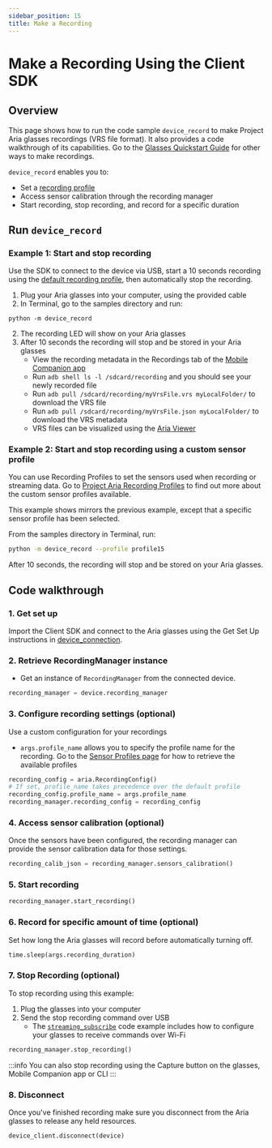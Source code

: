 ```yaml
---
sidebar_position: 15
title: Make a Recording
---
```


# Make a Recording Using the Client SDK

## Overview
This page shows how to run the code sample `device_record` to make Project Aria glasses recordings (VRS file format). It also provides a code walkthrough of its capabilities. Go to the [Glasses Quickstart Guide](/docs/ARK/ARK_quickstart#record-data) for other ways to make recordings.

`device_record` enables you to:
* Set a [recording profile](/docs/tech_spec/recording_profiles)
* Access sensor calibration through the recording manager
* Start recording, stop recording, and record for a specific duration

## Run `device_record`

### Example 1: Start and stop recording
Use the SDK to connect to the device via USB, start a 10 seconds recording using the [default recording profile](docs/ARK/ARK_quickstart#set-your-default-recording-profile), then automatically stop the recording.

1. Plug your Aria glasses into your computer, using the provided cable
2. In Terminal, go to the samples directory and run:
```
python -m device_record
```

2. The recording LED will show on your Aria glasses
3. After 10 seconds the recording will stop and be stored in your Aria glasses
   * View the recording metadata in the Recordings tab of the [Mobile Companion app](/docs/ARK/mobile_companion_app#recordings-menu)
   * Run `adb shell ls -l /sdcard/recording` and you should see your newly recorded file
   * Run `adb pull /sdcard/recording/myVrsFile.vrs myLocalFolder/` to download the VRS file
   * Run `adb pull /sdcard/recording/myVrsFile.json myLocalFolder/` to download the VRS metadata
   * VRS files can be visualized using the [Aria Viewer](/docs/data_utilities/visualization_guide.mdx)

### Example 2: Start and stop recording using a custom sensor profile

You can use Recording Profiles to set the sensors used when recording or streaming data. Go to [Project Aria Recording Profiles](/docs/tech_spec/recording_profiles) to find out more about the custom sensor profiles available.

This example shows mirrors the previous example, except that a specific sensor profile has been selected.

From the samples directory in Terminal, run:

```bash
python -m device_record --profile profile15
```

After 10 seconds, the recording will stop and be stored on your Aria glasses.

## Code walkthrough

### 1. Get set up
Import the Client SDK and connect to the Aria glasses using the Get Set Up instructions in [device_connection](/docs/ARK/sdk/samples/device_connection.mdx).

### 2. Retrieve RecordingManager instance
   - Get an instance of `RecordingManager` from the connected device.

```python
recording_manager = device.recording_manager
```

### 3. Configure recording settings (optional)
 Use a custom configuration for your recordings
 -  `args.profile_name` allows you to specify the profile name for the recording. Go to the [Sensor Profiles page](/docs/ARK/sdk/concepts/sdk_sensor_profiles) for how to retrieve the available profiles

```python
recording_config = aria.RecordingConfig()
# If set, profile_name takes precedence over the default profile
recording_config.profile_name = args.profile_name
recording_manager.recording_config = recording_config
```

### 4. Access sensor calibration (optional)
Once the sensors have been configured, the recording manager can provide the sensor calibration data for those settings.

```python
recording_calib_json = recording_manager.sensors_calibration()
```

### 5. Start recording

```python
recording_manager.start_recording()
```

### 6. Record for specific amount of time (optional)
Set how long the Aria glasses will record before automatically turning off.

```python
time.sleep(args.recording_duration)
```

### 7. Stop Recording (optional)
To stop recording using this example:
1. Plug the glasses into your computer
2. Send the stop recording command over USB
   * The [`streaming_subscribe`](/docs/ARK/sdk/samples/streaming_subscribe) code example includes how to configure your glasses to receive commands over Wi-Fi

```python
recording_manager.stop_recording()
```

:::info
You can also stop recording using the Capture button on the glasses, Mobile Companion app or CLI
:::

### 8. Disconnect
Once you've finished recording make sure you disconnect from the Aria glasses to release any held resources.

```python
device_client.disconnect(device)
```
